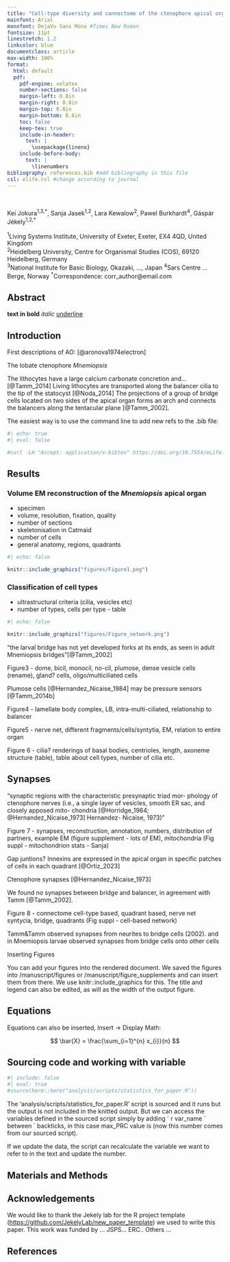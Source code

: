 ```yaml
---
title: "Cell-type diversity and connectome of the ctenophore apical organ"
mainfont: Arial
monofont: DejaVu Sans Mono #Times New Roman
fontsize: 11pt
linestretch: 1.2
linkcolor: blue
documentclass: article
max-width: 100%
format:
  html: default
  pdf:
    pdf-engine: xelatex
    number-sections: false
    margin-left: 0.8in
    margin-right: 0.8in
    margin-top: 0.8in
    margin-bottom: 0.8in
    toc: false
    keep-tex: true
    include-in-header:
      text: |
        \usepackage{lineno}
    include-before-body:
      text: |
        \linenumbers
bibliography: references.bib #add bibliography in this file
csl: elife.csl #change according to journal
---
```


\

Kei Jokura^1,3,\*^, Sanja Jasek^1,2^, Lara Kewalow^2^, Pawel Burkhardt^4^, Gáspár Jékely^1,2,\*^\

^1^Living Systems Institute, University of Exeter, Exeter, EX4 4QD, United Kingdom\
^2^Heidelberg University, Centre for Organismal Studies (COS), 69120 Heidelberg, Germany\
^3^National Institute for Basic Biology, Okazaki, ..., Japan
^4^Sars Centre ... Berge, Norway
^\*^Correspondence: corr_author\@email.com

## Abstract



**text in bold** *italic* [underline]{.underline}

## Introduction

First descriptions of AO: [@aronova1974electron]

The lobate ctenophore *Mnemiopsis*

The lithocytes have a large calcium carbonate concretion and... [@Tamm_2014]
Living lithocytes are transported along the balancer cilia to the tip of the statocyst [@Noda_2014]
The projections of a group of bridge cells located on two sides of the apical organ forms an arch and connects the balancers along the tentacular plane [@Tamm_2002].





The easiest way is to use the command line to add new refs to the .bib file:

```bash
#| echo: true
#| eval: false

#curl -LH "Accept: application/x-bibtex" https://doi.org/10.7554/eLife.91258.1 >> references.bib
```


## Results

### Volume EM reconstruction of the *Mnemiopsis* apical organ

- specimen 
- volume, resolution, fixation, quality
- number of sections
- skeletonisation in Catmaid
- number of cells
- general anatomy, regions, quadrants


```r
#| echo: false 

knitr::include_graphics("figures/Figure1.png")
```


### Classification of cell types

- ultrastructural criteria (cilia, vesicles etc)
- number of types, cells per type - table


```r
#| echo: false 

knitr::include_graphics("figures/Figure_network.png")
```


"the larval bridge has not yet developed forks at its ends, as seen in adult Mnemiopsis bridges"[@Tamm_2002]

Figure3 - dome, bicil, monocil, no-cil, plumose, dense vesicle cells (rename), gland? cells, oligo/multiciliated cells

Plumose cells [@Hernandez_Nicaise_1984] may be pressure sensors [@Tamm_2014b]

Figure4 - lamellate body complex, LB, intra-multi-ciliated, relationship to balancer

Figure5 - nerve net, different fragments/cells/syntytia, EM, relation to entire organ

Figure 6 -  cilia? renderings of basal bodies, centrioles, length, axoneme structure (table), table about cell types, number of cilia etc.

## Synapses 

"synaptic regions with the characteristic presynaptic triad mor-
phology of ctenophore nerves (i.e., a single layer of
vesicles, smooth ER sac, and closely apposed mito-
chondria [@Horridge_1964; @Hernandez_Nicaise_1973] Hernandez-
Nicaise, 1973)"

Figure 7 - synapses, reconstruction, annotation, numbers, distribution of partners, example EM (figure supplement - lots of EM), mitochondria
(Fig suppl - mitochondrion stats - Sanja)

Gap juntions? Innexins are expressed in the apical organ in specific patches of cells in each quadrant [@Ortiz_2023]


Ctenophore synapses [@Hernandez_Nicaise_1973]

We found no synapses between bridge and balancer, in agreement with Tamm [@Tamm_2002].

Figure 8 - connectome
cell-type based, quadrant based, nerve net syntycia, bridge, quadrants
(Fig suppl - cell-based network)

Tamm&Tamm observed synapses from neurites to bridge cells (2002).
and in Mnemiopsis larvae observed synapses from bridge cells onto other cells

Inserting Figures

You can add your figures into the rendered document. We saved the figures into /manuscript/figures or /manuscript/figure_supplements and can insert them from there. We use knitr::include_graphics for this. The title and legend can also be edited, as will as the width of the output figure.

## Equations

Equations can also be inserted, Insert -\> Display Math:

$$
\bar{X} = \frac{\sum_{i=1}^{n} x_{i}}{n}
$$

## Sourcing code and working with variable

```r
#| include: false
#| eval: true
#source(here::here("analysis/scripts/statistics_for_paper.R"))
```

The 'analysis/scripts/statistics_for_paper.R' script is sourced and it runs but the output is not included in the knitted output. But we can access the variables defined in the sourced script simply by adding \` r var_name \` between \` backticks, in this case max_PRC value is (now this number comes from our sourced script).

If we update the data, the script can recalculate the variable we want to refer to in the text and update the number.

## Materials and Methods

## Acknowledgements

We would like to thank the Jekely lab for the R project template (<https://github.com/JekelyLab/new_paper_template>) we used to write this paper. This work was funded by ...
JSPS...
ERC..
Others ...

## References

<!--
## See https://github.com/hypothesis/client
## Add commenting functionality with this script
-->
<script src="https://hypothes.is/embed.js" async></script>